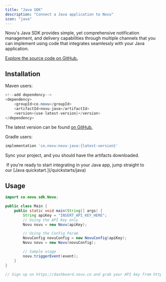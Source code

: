 ```yaml
---
title: "Java SDK"
description: "Connect a Java application to Novu"
icon: "java"
---
```


Novu's Java SDK provides simple, yet comprehensive notification management, and delivery capabilities through multiple channels that you can implement using code that integrates seamlessly with your Java application.

[Explore the source code on GitHub.](https://github.com/novuhq/novu-java)

## Installation

Maven users:

```java
<!--add dependency-->
<dependency>
    <groupId>co.novu</groupId>
    <artifactId>novu-java</artifactId>
    <version>{use-latest-version}</version>
</dependency>
```

The latest version can be found [on GitHub.](https://github.com/novuhq/novu-java#installation)

Gradle users:

```groovy
implementation 'co.novu:novu-java:{latest-version}'
```

Sync your project, and you should have the artifacts downloaded.

<Tip>
   If you're ready to start integrating in your Java app, jump straight to
  our [Java quickstart.](/quickstarts/java)
</Tip>

## Usage

```java
import co.novu.sdk.Novu;

public class Main {
    public static void main(String[] args) {
        String apiKey = "INSERT_API_KEY_HERE";
        // Using the API Key only
        Novu novu = new Novu(apiKey);

        // Using the Config Param
        NovuConfig novuConfig = new NovuConfig(apiKey);
        Novu novu = new Novu(novuConfig);

        // Sample usage
        novu.triggerEvent(event);
    }
}

// Sign up on https://dashboard.novu.co and grab your API key from https://dashboard.novu.co/settings
```
